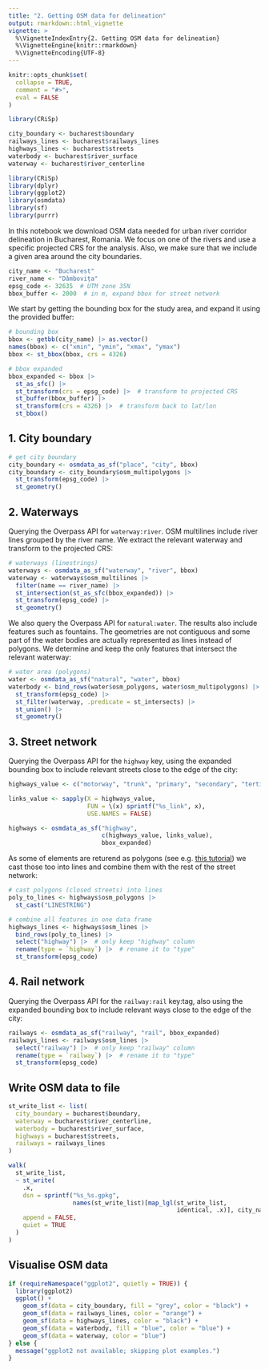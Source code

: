 ```yaml
---
title: "2. Getting OSM data for delineation"
output: rmarkdown::html_vignette
vignette: >
  %\VignetteIndexEntry{2. Getting OSM data for delineation}
  %\VignetteEngine{knitr::rmarkdown}
  %\VignetteEncoding{UTF-8}
---
```


```r
knitr::opts_chunk$set(
  collapse = TRUE,
  comment = "#>",
  eval = FALSE
)

library(CRiSp)

city_boundary <- bucharest$boundary
railways_lines <- bucharest$railways_lines
highways_lines <- bucharest$streets
waterbody <- bucharest$river_surface
waterway <- bucharest$river_centerline
```

```r
library(CRiSp)
library(dplyr)
library(ggplot2)
library(osmdata)
library(sf)
library(purrr)
```

In this notebook we download OSM data needed for urban river corridor delineation in Bucharest, Romania. We focus on one of the rivers and use a specific projected CRS for the analysis. Also, we make sure that we include a given area around the city boundaries.

```r
city_name <- "Bucharest"
river_name <- "Dâmbovița"
epsg_code <- 32635  # UTM zone 35N
bbox_buffer <- 2000  # in m, expand bbox for street network
```

We start by getting the bounding box for the study area, and expand it using the provided buffer:

```r
# bounding box
bbox <- getbb(city_name) |> as.vector()
names(bbox) <- c("xmin", "ymin", "xmax", "ymax")
bbox <- st_bbox(bbox, crs = 4326)

# bbox expanded
bbox_expanded <- bbox |>
  st_as_sfc() |>
  st_transform(crs = epsg_code) |>  # transform to projected CRS
  st_buffer(bbox_buffer) |>
  st_transform(crs = 4326) |>  # transform back to lat/lon
  st_bbox()
```

## 1. City boundary

```r
# get city boundary
city_boundary <- osmdata_as_sf("place", "city", bbox)
city_boundary <- city_boundary$osm_multipolygons |>
  st_transform(epsg_code) |>
  st_geometry()
```

## 2. Waterways

Querying the Overpass API for `waterway:river`. OSM multilines include river lines grouped by the river name. We extract the relevant waterway and transform to the projected CRS:

```r
# waterways (linestrings)
waterways <- osmdata_as_sf("waterway", "river", bbox)
waterway <- waterways$osm_multilines |>
  filter(name == river_name) |>
  st_intersection(st_as_sfc(bbox_expanded)) |>
  st_transform(epsg_code) |>
  st_geometry()
```

We also query the Overpass API for `natural:water`. The results also include features such as fountains. The geometries are not contiguous and some part of the water bodies are actually represented as lines instead of polygons. We determine and keep the only features that intersect the relevant waterway:

```r
# water area (polygons)
water <- osmdata_as_sf("natural", "water", bbox)
waterbody <- bind_rows(water$osm_polygons, water$osm_multipolygons) |>
  st_transform(epsg_code) |>
  st_filter(waterway, .predicate = st_intersects) |>
  st_union() |>
  st_geometry()
```

## 3. Street network

Querying the Overpass API for the `highway` key, using the expanded bounding box to include relevant streets close to the edge of the city:

```r
highways_value <- c("motorway", "trunk", "primary", "secondary", "tertiary")

links_value <- sapply(X = highways_value,
                      FUN = \(x) sprintf("%s_link", x),
                      USE.NAMES = FALSE)

highways <- osmdata_as_sf("highway",
                          c(highways_value, links_value),
                          bbox_expanded)
```

As some of elements are returend as polygons (see e.g. [this tutorial](https://geospatial-community.netlify.app/post/2022-03-31-spatial-networks/)) we cast those too into lines and combine them with the rest of the street network:

```r
# cast polygons (closed streets) into lines
poly_to_lines <- highways$osm_polygons |>
  st_cast("LINESTRING")

# combine all features in one data frame
highways_lines <- highways$osm_lines |>
  bind_rows(poly_to_lines) |>
  select("highway") |>  # only keep "highway" column
  rename(type = `highway`) |>  # rename it to "type"
  st_transform(epsg_code)
```

## 4. Rail network

Querying the Overpass API for the `railway:rail` key:tag, also using the expanded bounding box to include relevant ways close to the edge of the city:

```r
railways <- osmdata_as_sf("railway", "rail", bbox_expanded)
railways_lines <- railways$osm_lines |>
  select("railway") |>  # only keep "railway" column
  rename(type = `railway`) |>  # rename it to "type"
  st_transform(epsg_code)
```

## Write OSM data to file

```r
st_write_list <- list(
  city_boundary = bucharest$boundary,
  waterway = bucharest$river_centerline,
  waterbody = bucharest$river_surface,
  highways = bucharest$streets,
  railways = railways_lines
)

walk(
  st_write_list,
  ~ st_write(
    .x,
    dsn = sprintf("%s_%s.gpkg",
                  names(st_write_list)[map_lgl(st_write_list,
                                               identical, .x)], city_name),
    append = FALSE,
    quiet = TRUE
  )
)
```


## Visualise OSM data

```r
if (requireNamespace("ggplot2", quietly = TRUE)) {
  library(ggplot2)
  ggplot() +
    geom_sf(data = city_boundary, fill = "grey", color = "black") +
    geom_sf(data = railways_lines, color = "orange") +
    geom_sf(data = highways_lines, color = "black") +
    geom_sf(data = waterbody, fill = "blue", color = "blue") +
    geom_sf(data = waterway, color = "blue")
} else {
  message("ggplot2 not available; skipping plot examples.")
}
```


